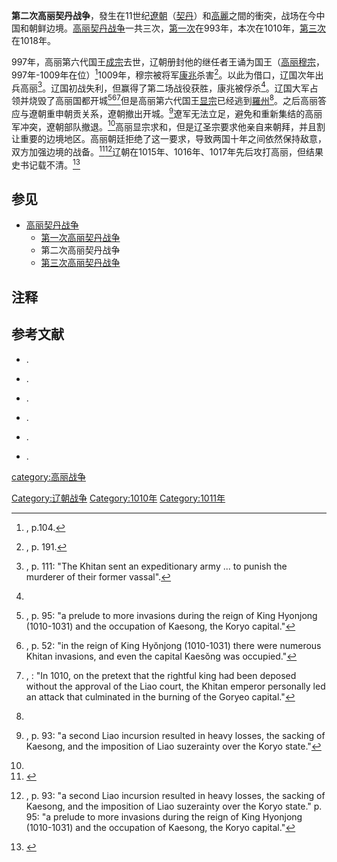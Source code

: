 {{Infobox military conflict
|conflict= 第二次高丽契丹战争
|partof= [[高丽契丹战争|高丽契丹战争]]
|image=
|caption=
|date=1010-1011
|place=[[朝鲜半岛|朝鲜半岛]]北部
|territory=
|result=辽国战术胜利后撤军
*辽国攻陷高丽首都[[开城|开城]]<ref name=S95/>但是国王显宗逃到[[羅州市|羅州]]<ref name=Nahm89>{{harvnb|Nahm|1988}}, p. 89.</ref>
*辽国撤军后，承诺朝贡契丹<ref name=S93/>，但没有协定，导致新一轮战役<ref name="camb"/>
|combatant1=[[高丽|高丽]]
|combatant2=[[辽朝|辽朝]] 
|commander1=[[康兆|康兆]][[阵亡|†]]<br>[[楊規|楊規]][[阵亡|†]]<br>[[金叔興|金叔興]][[阵亡|†]]<br>[[大道秀|大道秀]]{{POW}}<br>[[河拱辰|河拱辰]]
|commander2=[[辽圣宗|辽圣宗]]<br>[[萧排押|萧排押]]<ref name=TT111>{{harvnb|Twitchett|Tietze|1994}}, p.111.</ref>
|strength1=
|strength2=400,000<ref name=TT111 />
|casualties1=损失严重，主力被消灭
|casualties2= 小于15,000
|notes=
}}
'''第二次高丽契丹战争'''，發生在11世纪[[遼朝|遼朝]]（[[契丹|契丹]]）和[[高麗|高麗]]之間的衝突，战场在今中国和朝鲜边境。[[高丽契丹战争|高丽契丹战争]]一共三次，[[第一次高丽契丹战争|第一次]]在993年，本次在1010年，[[第三次高丽契丹战争|第三次]]在1018年。

997年，高丽第六代国王[[高丽成宗|成宗]]去世，辽朝册封他的继任者王诵为国王（[[高丽穆宗|高丽穆宗]]，997年-1009年在位）<ref>{{harvnb|Twitchett|Tietze|1994}}, p.104.</ref>1009年，穆宗被将军[[康兆|康兆]]杀害<ref>{{harvnb|Hyun|2013}}, p. 191.</ref>。以此为借口，辽国次年出兵高丽<ref>{{harvnb|Twitchett|Tietze|1994}}, p. 111: "The Khitan sent an expeditionary army ... to punish the murderer of their former vassal".</ref>。辽国初战失利，但赢得了第二场战役获胜，康兆被俘杀<ref name=TT111 />。辽国大军占领并烧毁了高丽国都开城<ref name=S95>{{harvnb|Simons|1995}}, p. 95: "a prelude to more invasions during the reign of King Hyonjong (1010-1031) and the occupation of Kaesong, the Koryo capital."</ref><ref>{{harvnb|Hatada|Smith Jr|Hazard|1969}}, p. 52: "in the reign of King Hyŏnjong (1010-1031) there were numerous Khitan invasions, and even the capital Kaesŏng was occupied."</ref><ref>{{harvnb|Ebrey|Walthall|2014}}, {{Google books|6F2XLmIVAaYC||page=171}}: "In 1010, on the pretext that the rightful king had been deposed without the approval of the Liao court, the Khitan emperor personally led an attack that culminated in the burning of the Goryeo capital."</ref>但是高丽第六代国王[[高丽显宗|显宗]]已经逃到[[羅州市|羅州]]<ref name=Nahm89 />。之后高丽答应与遼朝重申朝贡关系，遼朝撤出开城。<ref name=S93>{{harvnb|Simons|1995}}, p. 93: "a second Liao incursion resulted in heavy losses, the sacking of Kaesong, and the imposition of Liao suzerainty over the Koryo state."</ref>遼军无法立足，避免和重新集结的高丽军冲突，遼朝部队撤退。<ref name="camb"/>高丽显宗求和，但是辽圣宗要求他亲自来朝拜，并且割让重要的边境地区。高丽朝廷拒绝了这一要求，导致两国十年之间依然保持敌意，双方加强边境的战备。<ref name="camb">{{cite book|last1=Twitchett|first1=Denis C.|last2=Franke|first2=Herbert|last3=Fairbank|first3=John King|title=The Cambridge History of China: Volume 6, Alien Regimes and Border States, 907-1368|year=1978|publisher=Cambridge University Press|isbn=9780521243315|page=111|url=https://books.google.com/books?id=iN9Tdfdap5MC&q=%22The+Kory6+court+refused%2C+and+a+decade+of+hostility+ensued.%22#v=snippet&q=%22The%20Kory6%20court%20refused%2C%20and%20a%20decade%20of%20hostility%20ensued.%22&f=false|accessdate=30 July 2016|language=en}}</ref><ref name=Simons9395>{{harvnb|Simons|1995}}, p. 93: "a second Liao incursion resulted in heavy losses, the sacking of Kaesong, and the imposition of Liao suzerainty over the Koryo state." p. 95: "a prelude to more invasions during the reign of King Hyonjong (1010-1031) and the occupation of Kaesong, the Koryo capital."</ref>辽朝在1015年、1016年、1017年先后攻打高丽，但结果史书记载不清。<ref>{{cite book|last1=Twitchett|first1=Denis C.|last2=Franke|first2=Herbert|last3=Fairbank|first3=John King|title=The Cambridge History of China: Volume 6, Alien Regimes and Border States, 907-1368|year=1978|publisher=Cambridge University Press|isbn=9780521243315|page=111|url=https://books.google.com/books?id=iN9Tdfdap5MC&pg=PA111#v=onepage&q&f=false|accessdate=30 July 2016|language=en|quote=From 1015 to 1019 there was incessant warfare, with attacks on Koryŏ in 1015, 1016, and 1017 in which victory went sometimes to Koryŏ, sometimes to the Khitan, but in sum were indecisive.}}</ref>

==参见==
*[[高丽契丹战争|高丽契丹战争]]
**[[第一次高丽契丹战争|第一次高丽契丹战争]] 
**第二次高丽契丹战争
**[[第三次高丽契丹战争|第三次高丽契丹战争]]

==注释==
{{reflist}}

== 参考文献==
{{refbegin}}
*{{citation|last=Ebrey|first=Patricia Buckley|last2=Walthall|first2=Anne|title=Pre-Modern East Asia: To 1800: A Cultural, Social, and Political History, Third Edition|year=2014|publisher=Wadsworth, Cengage Learning|location=Boston, MA|isbn=978-1-133-60651-2}}.
*{{citation|last=Hatada|first=Takashi|last2=Smith Jr|first2=Warren W.|last3=Hazard|first3=Benjamin H.|title=A History of Korea|year=1969|publisher=ABC-Clio|location=Santa Barbara, CA|isbn=0-87436-064-1}}.
*{{citation|last=Hyun|first=Jeongwon|title=Gift Exchange among States in East Asia during the Eleventh Century|year=2013|type=Thesis (Ph.D.)|publisher=University of Washington|hdl=1773/24231}}.
*{{citation|last=Simons|first=Geoff|title=Korea: The Search for Sovereignty|year=1995|publisher=St. Martin's Press|location=New York, NY|isbn=0-312-12531-3|url=https://archive.org/details/koreasearchforso0000simo}}.
*{{citation|last=Twitchett|first=Denis|last2=Tietze|first2=Klaus-Peter|chapter=The Liao|pages=43–153|title=The Cambridge History of China, Volume 6, Alien Regime and Border States, 907-1368|year=1994|publisher=Cambridge University Press|location=Cambridge|editor-last=Franke, Herbert |editor2=Twitchett, Denis |isbn=0-521-24331-9}}.
*{{citation|last=Nahm|first=Andrew C.|title=Korea: Tradition & Transformation: A History of the Korean People|year=1988|publisher=Hollym|location=Elizabeth, NJ|isbn=0-930878-56-6}}.
{{refend}}
{{DEFAULTSORT:Second conflict in the Goryeo-Khitan War}}
[[Category:辽朝战争|Category:辽朝战争]]
[[Category:1010年|Category:1010年]]
[[Category:1011年|Category:1011年]]
[[category:高丽战争|category:高丽战争]]